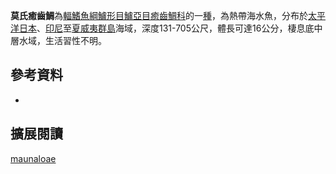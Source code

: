 {{Speciesbox
| name = 莫氏癒齒鯛
| image = 
| image_width = 250px
| status = NE
| status_system = IUCN3.1
| genus = Symphysanodon
| species = maunaloae
| authority = [[Anderson|Anderson]], 1970
| synonyms = 
|}}

'''莫氏癒齒鯛'''為[[輻鰭魚綱|輻鰭魚綱]][[鱸形目|鱸形目]][[鱸亞目|鱸亞目]][[癒齒鯛科|癒齒鯛科]]的一[[種|種]]，為熱帶海水魚，分布於[[太平洋|太平洋]][[日本|日本]]、[[印尼|印尼]]至[[夏威夷群島|夏威夷群島]]海域，深度131-705公尺，體長可達16公分，棲息底中層水域，生活習性不明。
==參考資料==
*{{FishBase_species|genus=Symphysanodon|species=maunaloae|year=2016|month=8}}

== 擴展閱讀 == 
{{refbegin}}
{{wikispecies-inline|Symphysanodon maunaloae|莫氏癒齒鯛}}
{{refend}}
{{Taxonbar|from=Q2137495}}

[[Category:癒齒鯛屬|maunaloae]]


{{鱸形目小作品}}
